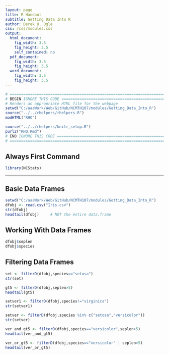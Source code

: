 ```yaml
---
layout: page
title: R Handout
subtitle: Getting Data Into R
author: Derek H. Ogle
css: /css/modules.css
output:
  html_document:
    fig_width: 3.5
    fig_height: 3.5
    self_contained: no
  pdf_document: 
    fig_width: 3.5
    fig_height: 3.5
  word_document:
    fig_width: 3.5
    fig_height: 3.5
---
```

```r
# ==============================================================================
# BEGIN IGNORE THIS CODE =======================================================
# Renders an appropriate HTML file for the webpage
setwd("C:/aaaWork/Web/GitHub/NCMTH107/modules/Getting_Data_Into_R")
source("../../rhelpers/rhelpers.R")
modHTML("RHO")
```

```r
source("../../rhelpers/knitr_setup.R")
purl2("RHO.Rmd")
# END IGNORE THIS CODE =========================================================
# ==============================================================================
```

## Always First Command
```r
library(NCStats)
```

----

## Basic Data Frames
```r
setwd("C:/aaaWork/Web/GitHub/NCMTH107/modules/Getting_Data_Into_R")
dfobj <- read.csv("Iris.csv")
str(dfobj)
headtail(dfobj)     # NOT the entire data.frame
```

## Working With Data Frames
```r
dfobj$seplen
dfobj$species
```

## Filtering Data Frames
```r
set <- filterD(dfobj,species=="setosa")
str(set)

gt5 <- filterD(dfobj,seplen>5)
headtail(gt5)

setver1 <- filterD(dfobj,species!="virginica")
str(setver1)

setver <- filterD(dfobj,species %in% c("setosa","versicolor"))
str(setver)

ver_and_gt5 <- filterD(dfobj,species=="versicolor",seplen>5)
headtail(ver_and_gt5)

ver_or_gt5 <- filterD(dfobj,species=="versicolor" | seplen>5)
headtail(ver_or_gt5)
```
